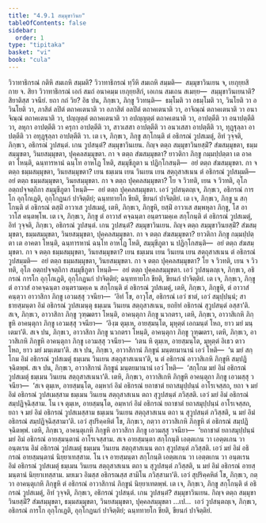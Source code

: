 ```yaml
---
title: "4.9.1 สมฺมุขาวินย"
tableOfContents: false
sidebar:
  order: 1
type: "tipitaka"
basket: "vi"
book: "cula"
---
```



<DynamicBreadcrumb />

<Division number="228" book="cula">

<Paragraph number="936" book="cula">
วิวาทาธิกรณํ กติหิ สมเถหิ สมฺมติ? วิวาทาธิกรณํ ทฺวีหิ สมเถหิ สมฺมติ—  สมฺมุขาวินเยน จ, เยภุยฺยสิกาย จ. สิยา วิวาทาธิกรณํ เอกํ สมถํ อนาคมฺม เยภุยฺยสิกํ, เอเกน สมเถน สเมยฺย—  สมฺมุขาวินเยนาติ? สิยาติสฺส วจนียํ. ยถา กถํ วิย? อิธ ปน, ภิกฺขเว, ภิกฺขู วิวทนฺติ—  ธมฺโมติ วา อธมฺโมติ วา, วินโยติ วา อวินโยติ วา, ภาสิตํ ลปิตํ ตถาคเตนาติ วา อภาสิตํ อลปิตํ ตถาคเตนาติ วา, อาจิณฺณํ ตถาคเตนาติ วา อนาจิณฺณํ ตถาคเตนาติ วา, ปญฺญตฺตํ ตถาคเตนาติ วา อปญฺญตฺตํ ตถาคเตนาติ วา, อาปตฺตีติ วา อนาปตฺตีติ วา, ลหุกา อาปตฺตีติ วา ครุกา อาปตฺตีติ วา, สาวเสสา อาปตฺตีติ วา อนวเสสา อาปตฺตีติ วา, ทุฏฺฐุลฺลา อาปตฺตีติ วา อทุฏฺฐุลฺลา อาปตฺตีติ วา.
</Paragraph>

<Paragraph number="937" book="cula">
เต เจ, ภิกฺขเว, ภิกฺขู สกฺโกนฺติ ตํ อธิกรณํ วูปสเมตุํ, อิทํ วุจฺจติ, ภิกฺขเว, อธิกรณํ วูปสนฺตํ. เกน วูปสนฺตํ? สมฺมุขาวินเยน. กิญฺจ ตตฺถ สมฺมุขาวินยสฺมิํ? สํฆสมฺมุขตา, ธมฺมสมฺมุขตา, วินยสมฺมุขตา, ปุคฺคลสมฺมุขตา. กา จ ตตฺถ สํฆสมฺมุขตา? ยาวติกา ภิกฺขู กมฺมปฺปตฺตา เต อาคตา โหนฺติ, ฉนฺทารหานํ ฉนฺโท อาหโฏ โหติ, สมฺมุขีภูตา น ปฏิกฺโกสนฺติ—  อยํ ตตฺถ สํฆสมฺมุขตา. กา จ ตตฺถ ธมฺมสมฺมุขตา, วินยสมฺมุขตา? เยน ธมฺเมน เยน วินเยน เยน สตฺถุสาสเนน ตํ อธิกรณํ วูปสมฺมติ—  อยํ ตตฺถ ธมฺมสมฺมุขตา, วินยสมฺมุขตา. กา จ ตตฺถ ปุคฺคลสมฺมุขตา? โย จ วิวทติ, เยน จ วิวทติ, อุโภ อตฺถปจฺจตฺถิกา สมฺมุขีภูตา โหนฺติ—  อยํ ตตฺถ ปุคฺคลสมฺมุขตา. เอวํ วูปสนฺตญฺเจ, ภิกฺขเว, อธิกรณํ การโก อุกฺโกเฏติ, อุกฺโกฏนกํ ปาจิตฺติยํ; ฉนฺททายโก ขียติ, ขียนกํ ปาจิตฺติยํ.
</Paragraph>

</Division>
<Division number="229" book="cula">

<Paragraph number="938" book="cula">
เต เจ, ภิกฺขเว, ภิกฺขู น สกฺโกนฺติ ตํ อธิกรณํ ตสฺมิํ อาวาเส วูปสเมตุํ, เตหิ, ภิกฺขเว, ภิกฺขูหิ, ยสฺมิํ อาวาเส สมฺพหุลา ภิกฺขู, โส อาวาโส คนฺตพฺโพ. เต เจ, ภิกฺขเว, ภิกฺขู ตํ อาวาสํ คจฺฉนฺตา อนฺตรามคฺเค สกฺโกนฺติ ตํ อธิกรณํ วูปสเมตุํ, อิทํ วุจฺจติ, ภิกฺขเว, อธิกรณํ วูปสนฺตํ. เกน วูปสนฺตํ? สมฺมุขาวินเยน. กิญฺจ ตตฺถ สมฺมุขาวินยสฺมิํ? สํฆสมฺมุขตา, ธมฺมสมฺมุขตา, วินยสมฺมุขตา, ปุคฺคลสมฺมุขตา. กา จ ตตฺถ สํฆสมฺมุขตา? ยาวติกา ภิกฺขู กมฺมปฺปตฺตา เต อาคตา โหนฺติ, ฉนฺทารหานํ ฉนฺโท อาหโฏ โหติ, สมฺมุขีภูตา น ปฏิกฺโกสนฺติ—  อยํ ตตฺถ สํฆสมฺมุขตา. กา จ ตตฺถ ธมฺมสมฺมุขตา, วินยสมฺมุขตา? เยน ธมฺเมน เยน วินเยน เยน สตฺถุสาสเนน ตํ อธิกรณํ วูปสมฺมติ—  อยํ ตตฺถ ธมฺมสมฺมุขตา, วินยสมฺมุขตา. กา จ ตตฺถ ปุคฺคลสมฺมุขตา? โย จ วิวทติ, เยน จ วิวทติ, อุโภ อตฺถปจฺจตฺถิกา สมฺมุขีภูตา โหนฺติ—  อยํ ตตฺถ ปุคฺคลสมฺมุขตา. เอวํ วูปสนฺตญฺเจ, ภิกฺขเว, อธิกรณํ การโก อุกฺโกเฏติ, อุกฺโกฏนกํ ปาจิตฺติยํ; ฉนฺททายโก ขียติ, ขียนกํ ปาจิตฺติยํ.
</Paragraph>

</Division>
<Division number="230" book="cula">

<Paragraph number="939" book="cula">
เต เจ, ภิกฺขเว, ภิกฺขู ตํ อาวาสํ อาคจฺฉนฺตา อนฺตรามคฺเค น สกฺโกนฺติ ตํ อธิกรณํ วูปสเมตุํ, เตหิ, ภิกฺขเว, ภิกฺขูหิ, ตํ อาวาสํ คนฺตฺวา อาวาสิกา ภิกฺขู เอวมสฺสุ วจนียา—  ‘อิทํ โข, อาวุโส, อธิกรณํ เอวํ ชาตํ, เอวํ สมุปฺปนฺนํ; สาธายสฺมนฺตา อิมํ อธิกรณํ วูปสเมนฺตุ ธมฺเมน วินเยน สตฺถุสาสเนน, ยถยิทํ อธิกรณํ สุวูปสนฺตํ อสฺสา’ติ.
</Paragraph>

<Paragraph number="940" book="cula">
สเจ, ภิกฺขเว, อาวาสิกา ภิกฺขู วุฑฺฒตรา โหนฺติ, อาคนฺตุกา ภิกฺขู นวกตรา, เตหิ, ภิกฺขเว, อาวาสิเกหิ ภิกฺขูหิ อาคนฺตุกา ภิกฺขู เอวมสฺสุ วจนียา—  ‘อิงฺฆ ตุมฺเห, อายสฺมนฺโต, มุหุตฺตํ เอกมนฺตํ โหถ, ยาว มยํ มนฺเตมา’ติ. สเจ ปน, ภิกฺขเว, อาวาสิกา ภิกฺขู นวกตรา โหนฺติ, อาคนฺตุกา ภิกฺขู วุฑฺฒตรา, เตหิ, ภิกฺขเว, อาวาสิเกหิ ภิกฺขูหิ อาคนฺตุกา ภิกฺขู เอวมสฺสุ วจนียา—  ‘เตน หิ ตุมฺเห, อายสฺมนฺโต, มุหุตฺตํ อิเธว ตาว โหถ, ยาว มยํ มนฺเตมา’ติ.
</Paragraph>

<Paragraph number="941" book="cula">
สเจ ปน, ภิกฺขเว, อาวาสิกานํ ภิกฺขูนํ มนฺตยมานานํ เอวํ โหติ—  ‘น มยํ สกฺโกม อิมํ อธิกรณํ วูปสเมตุํ ธมฺเมน วินเยน สตฺถุสาสเนนา’ติ, น ตํ อธิกรณํ อาวาสิเกหิ ภิกฺขูหิ สมฺปฏิจฺฉิตพฺพํ. สเจ ปน, ภิกฺขเว, อาวาสิกานํ ภิกฺขูนํ มนฺตยมานานํ เอวํ โหติ—  ‘สกฺโกม มยํ อิมํ อธิกรณํ วูปสเมตุํ ธมฺเมน วินเยน สตฺถุสาสเนนา’ติ. เตหิ, ภิกฺขเว, อาวาสิเกหิ ภิกฺขูหิ อาคนฺตุกา ภิกฺขู เอวมสฺสุ วจนียา—  ‘สเจ ตุมฺเห, อายสฺมนฺโต, อมฺหากํ อิมํ อธิกรณํ ยถาชาตํ ยถาสมุปฺปนฺนํ อาโรเจสฺสถ, ยถา จ มยํ อิมํ อธิกรณํ วูปสเมสฺสาม ธมฺเมน วินเยน สตฺถุสาสเนน ตถา สุวูปสนฺตํ ภวิสฺสติ. เอวํ มยํ อิมํ อธิกรณํ สมฺปฏิจฺฉิสฺสาม. โน เจ ตุมฺเห, อายสฺมนฺโต, อมฺหากํ อิมํ อธิกรณํ ยถาชาตํ ยถาสมุปฺปนฺนํ อาโรเจสฺสถ, ยถา จ มยํ อิมํ อธิกรณํ วูปสเมสฺสาม ธมฺเมน วินเยน สตฺถุสาสเนน ตถา น สุวูปสนฺตํ ภวิสฺสติ, น มยํ อิมํ อธิกรณํ สมฺปฏิจฺฉิสฺสามา’ติ. เอวํ สุปริคฺคหิตํ โข, ภิกฺขเว, กตฺวา อาวาสิเกหิ ภิกฺขูหิ ตํ อธิกรณํ สมฺปฏิจฺฉิตพฺพํ.
</Paragraph>

<Paragraph number="942" book="cula">
เตหิ, ภิกฺขเว, อาคนฺตุเกหิ ภิกฺขูหิ อาวาสิกา ภิกฺขู เอวมสฺสุ วจนียา—  ‘ยถาชาตํ ยถาสมุปฺปนฺนํ มยํ อิมํ อธิกรณํ อายสฺมนฺตานํ อาโรเจสฺสาม. สเจ อายสฺมนฺตา สกฺโกนฺติ เอตฺตเกน วา เอตฺตเกน วา อนฺตเรน อิมํ อธิกรณํ วูปสเมตุํ ธมฺเมน วินเยน สตฺถุสาสเนน ตถา สุวูปสนฺตํ ภวิสฺสติ. เอวํ มยํ อิมํ อธิกรณํ อายสฺมนฺตานํ นิยฺยาเทสฺสาม. โน เจ อายสฺมนฺตา สกฺโกนฺติ เอตฺตเกน วา เอตฺตเกน วา อนฺตเรน อิมํ อธิกรณํ วูปสเมตุํ ธมฺเมน วินเยน สตฺถุสาสเนน ตถา น สุวูปสนฺตํ ภวิสฺสติ, น มยํ อิมํ อธิกรณํ อายสฺมนฺตานํ นิยฺยาเทสฺสาม. มยเมว อิมสฺส อธิกรณสฺส สามิโน ภวิสฺสามา’ติ. เอวํ สุปริคฺคหิตํ โข, ภิกฺขเว, กตฺวา อาคนฺตุเกหิ ภิกฺขูหิ ตํ อธิกรณํ อาวาสิกานํ ภิกฺขูนํ นิยฺยาเทตพฺพํ.
</Paragraph>

<Paragraph number="943" book="cula">
เต เจ, ภิกฺขเว, ภิกฺขู สกฺโกนฺติ ตํ อธิกรณํ วูปสเมตุํ, อิทํ วุจฺจติ, ภิกฺขเว, อธิกรณํ วูปสนฺตํ. เกน วูปสนฺตํ? สมฺมุขาวินเยน. กิญฺจ ตตฺถ สมฺมุขาวินยสฺมิํ? สํฆสมฺมุขตา, ธมฺมสมฺมุขตา, วินยสมฺมุขตา, ปุคฺคลสมฺมุขตา …เป…  เอวํ วูปสนฺตญฺเจ, ภิกฺขเว, อธิกรณํ การโก อุกฺโกเฏติ, อุกฺโกฏนกํ ปาจิตฺติยํ; ฉนฺททายโก ขียติ, ขียนกํ ปาจิตฺติยํ.
</Paragraph>
</Division>